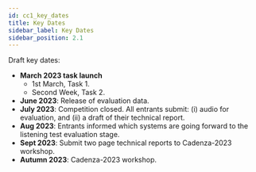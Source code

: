 ```yaml
---
id: cc1_key_dates
title: Key Dates
sidebar_label: Key Dates
sidebar_position: 2.1
---
```


Draft key dates:

- **March 2023 task launch**
  - 1st March, Task 1.
  - Second Week, Task 2.
- **June 2023**: Release of evaluation data.
- **July 2023**: Competition closed. All entrants submit: (i) audio for evaluation, and (ii) a draft of their technical report.
- **Aug 2023**: Entrants informed which systems are going forward to the listening test evaluation stage.
- **Sept 2023**: Submit two page technical reports to Cadenza-2023 workshop.
- **Autumn 2023**: Cadenza-2023 workshop.
